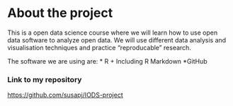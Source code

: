 # About the project

This is a open data science course where we will learn how to use open data software to analyze open data. We will use different data analysis and visualisation techniques and practice "reproducable" research.

The software we are using are:
* R 
+ Including R Markdown
*GitHub

### Link to my repository 

<https://github.com/susapj/IODS-project>
